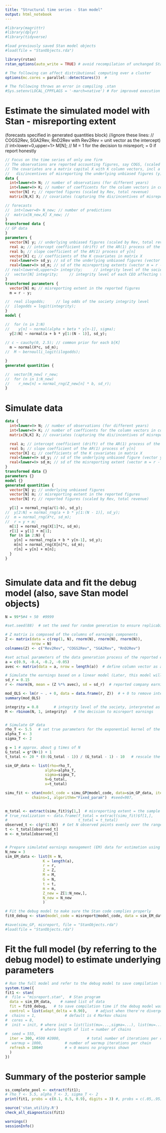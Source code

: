 ```yaml
---
title: "Structural time series - Stan model"
output: html_notebook
---
```


```r

#library(magrittr)
#library(dplyr)
#library(tidyverse)

#load previously saved Stan model objects
#load(file = "StanObjects.rda")

library(rstan)
rstan_options(auto_write = TRUE) # avoid recompilation of unchanged Stan programs

# The following can affect distributional computing over a cluster
options(mc.cores = parallel::detectCores())  # 

# The following throws an error in compiling .stan
#Sys.setenv(LOCAL_CPPFLAGS = '-march=native') # For improved execution time but can throw errors for some CPUs

```



# Estimate the simulated model with Stan - misreporting extent 
  (forecasts specified in generated quantities block)
//ignore these lines: 
//  COGS2Rev, SGA2Rev, RnD2Rev with Rev2Rev = unit vector as the intercept)
//   int<lower=0,upper=1> M[N];   // M = 1 for the decision to misreport; = 0 if report honestly  

```stan
// Focus on the time series of only one firm
// The observations are reported accounting figures, say COGS, (scaled by Rev, total revenue) a vector r of length N (years).
// The covariates are a matrix capital X with K column vectors, incl a unit vector, capturing the  
//   dis/incentives of misreporting the underlying unbiased figures (y) as the observed reported firgures
data {
  int<lower=0> N; // number of observations (for different years)
  int<lower=0> K; // number of coefficents for the column vectors in covariate matrix X
  vector[N] r; // reported figures (scaled by Rev, total revenue)
  matrix[N,K] X; // covariates (capturing the dis/incentives of misreporting)

// forecasts  
//  int<lower=0> N_new; // number of predictions
//  matrix[N_new,K] X_new; // 
}
transformed data {
// GP data
}
parameters {
  vector[N] y; // underlying unbiased figures (scaled by Rev, total revenue)
  real a; // intercept coefficient (drift) of the AR(1) process of the unbiased figure y[n]
  real b; // slope coefficient of the AR(1) process of y[n]
  vector[K] c; // coefficients of the K covariates in matrix X
  real<lower=0> sd_y; // sd of the underlying unbiased figures (vector y)
  real<lower=0> sd_m; // sd of the misreporting extents (vector m = r - y)
// real<lower=0,upper=1> integrity;     // integrity level of the society affecting the decision to misreport or not
//  vector[N] integrity;     // integrity level of each CEO affecting the decision to misreport or not
}
transformed parameters {
  vector[N] m; // misreporting extent in the reported figures 
  m = r - y;

//  real ilogodds;     // log odds of the society integrity level
//  ilogodds = logit(integrity);   
}
model {

//  for (n in 2:N)
//    y[n] ~ normal(alpha + beta * y[n-1], sigma);
  y[2:N] ~ normal(a + b * y[1:(N - 1)], sd_y);
  
// c ~ cauchy(0, 2.5); // common prior for each b[K]
  m ~ normal(X*c, sd_m);
//  M ~ bernoulli_logit(ilogodds); 

}
generated quantities {

//  vector[N_new] r_new;
//  for (n in 1:N_new)
//    r_new[n] = normal_rng(Z_new[n] * b, sd_r);
}

```

# Simulate data
```stan
data {
  int<lower=0> N; // number of observations (for different years)
  int<lower=0> K; // number of coefficents for the column vectors in covariate matrix X
  matrix[N,K] X; // covariates (capturing the dis/incentives of misreporting)

  real a; // intercept coefficient (drift) of the AR(1) process of the underlying unbiased accounting figure y[n]
  real b; // slope coefficient of the AR(1) process of y[n]
  vector[K] c; // coefficients of the K covariates in matrix X
  real<lower=0> sd_y; // sd of the underlying unbiased figure (vector y)
  real<lower=0> sd_m; // sd of the misreporting extent (vector m = r - y)
}
transformed data {}
parameters {}
model {}
generated quantities {
  vector[N] y; // underlying unbiased figures  
  vector[N] m; // misreporting extent in the reported figures 
  vector[N] r; // reported figures (scaled by Rev, total revenue)

  y[1] = normal_rng(a/(1-b), sd_y);
//  y[2:N] = normal_rng(a + b * y[1:(N - 1)], sd_y);
//  m = normal_rng(X*c, sd_m);
//  r = y + m; 
  m[1] = normal_rng(X[1]*c, sd_m); 
  r[1] = y[1] + m[1];
  for (n in 2:N) {
    y[n] = normal_rng(a + b * y[n-1], sd_y);
    m[n] = normal_rng(X[n]*c, sd_m); 
    r[n] = y[n] + m[n];
  }
}
```


```r

```


# Simulate data and fit the debug model (also, save Stan model objects) 
```r

N = 99*5#4 + 50  #9999

#set.seed(88)  # set the seed for random generation to ensure replicability

# Z matrix is composed of the columns of earnings components
Z <- matrix(data = c(rep(1, N), rnorm(N), rnorm(N), rnorm(N)), 
            nrow = N)
colnames(Z) <- c("Rev2Rev", "COGS2Rev", "SGA2Rev", "RnD2Rev")

#set actual parameters of the data generation process of the reported earnings (to total revenue ratio) 
a = c(0.9, -0.4, -0.2, -0.05)
avec <- matrix(data = a, nrow = length(a))  # define column vector as a matrix[N,1]

# Simulate the earnings based on a linear model (Later, this model will be estimated with observed data)
sd_r = 0.15
r <- rnorm(N, mean = (Z %*% avec), sd = sd_r)  # reported company earnings, scaled by Rev, total revenue)

mod_OLS <- lm(r ~ . + 0, data = data.frame(r, Z))  # + 0 to remove intercept as Rev2Rev is the unit vector for intercept
summary(mod_OLS)

integrity = 0.8       # integrity level of the society, interpreted as likelihood to behave opportunistically
M <- rbinom(N, 1, integrity)   # the decision to misreport earnings


# Simulate GP data
rho_T <- 5.5   # set true parameters for the exponential kernel of the GP
alpha_T <- 3
sigma_T <- 2

g = 1 # approx. about g times of N
G_total = g*(N+1) + 1
t_total <- 20 * (0:(G_total - 1)) / (G_total - 1) - 10   # rescale the range of z to [-10,10]

sim_GP_data <- list(rho=rho_T, 
                  alpha=alpha_T, 
                  sigma=sigma_T, 
                  N=G_total, 
                  x=t_total)

simu_fit <- stan(model_code = simu_GP@model_code, data=sim_GP_data, iter=1, 
            chains=1, algorithm="Fixed_param")  #seed=987,  
                      

m_total <- extract(simu_fit)$y[1,]  # misreporting extent = the sample y of from the true realization GP f
# true_realization <- data.frame(f_total = extract(simu_fit)$f[1,], 
#                                t_total = t_total)
observed_t <- c(g*(1:N))  # Get N observed points evenly over the range [-10,10]
t <- t_total[observed_t]     
m <- m_total[observed_t]


# Prepare simulated earnings management (EM) data for estimation using MCMC
N_new = 3
sim_EM_data <- list(N = N, 
                 K = length(a),
                 r = r, 
                 Z = Z,
                 M = M,
                 G = N,
                 t = t,
                 m = m,
                 Z_new = Z[1:N_new,],
                 N_new = N_new
                 )

# Fit the debug model to make sure the Stan code complies properly 
fit0_debug <- stan(model_code = misreport@model_code, data = sim_EM_data, iter = 10, chains = 1)

#save(simu_GP, misreport, file = "StanObjects.rda")
#load(file = "StanObjects.rda")
```

# Fit the full model (by referring to the debug model) to estimate underlying parameters
```r

# Run the full model and refer to the debug model to save compilation time 
system.time({
fit1 <- stan( 
#  file = "misreport.stan",  # Stan program
  data = sim_EM_data,    # named list of data
  fit = fit0_debug,   # to save compilation time if the debug model was run
  control = list(adapt_delta = 0.90),    # adjust when there're divergent transitions after warmup
#  chains = 1,             # default is 4 Markov chains
#  cores = 8,
#  init = init, # where init = list(list(mu=...,sigma=...), list(mu=..., sigma=...), ...) 
                # where length of list = number of chains
#  seed = 555,
  iter = 300, #500 #2000,            # total number of iterations per chain
#  warmup = 1000,          # number of warmup iterations per chain
  refresh = 100#0          # = 0 means no progress shown
  )
})

```

# Summary of the posterior sample 
```r

ss_complete_pool <- extract(fit1);
# rho_T <- 5.5, alpha_T <- 3, sigma_T <- 2
print(fit1, probs = c(0.1, 0.5, 0.9), digits = 3) #, probs = c(.05,.95))

source('stan_utility.R')
check_all_diagnostics(fit1)

```

```r
warnings()
sessionInfo()
```



